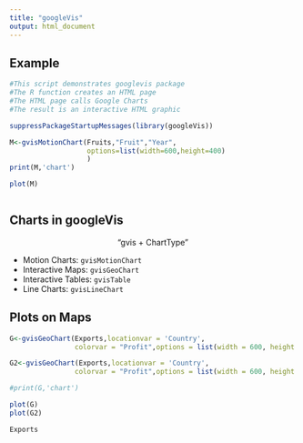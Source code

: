 ---
title: "googleVis"
output: html_document
---

## Example

```{r gv, results='asis',cache=TRUE}
#This script demonstrates googlevis package
#The R function creates an HTML page
#The HTML page calls Google Charts
#The result is an interactive HTML graphic

suppressPackageStartupMessages(library(googleVis))

M<-gvisMotionChart(Fruits,"Fruit","Year",
                   options=list(width=600,height=400)
                   )
print(M,'chart')

plot(M)



```


## Charts in googleVis

<center>"gvis + ChartType"</center>

* Motion Charts: `gvisMotionChart`
* Interactive Maps: `gvisGeoChart`
* Interactive Tables: `gvisTable`
* Line Charts: `gvisLineChart`


## Plots on Maps

```{r map,results='asis',cache=TRUE}
G<-gvisGeoChart(Exports,locationvar = 'Country',
                colorvar = "Profit",options = list(width = 600, height = 400))

G2<-gvisGeoChart(Exports,locationvar = 'Country',
                colorvar = "Profit",options = list(width = 600, height = 400,region="150"))

#print(G,'chart')

plot(G)
plot(G2)

Exports

```






